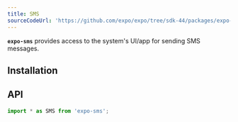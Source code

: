 ```yaml
---
title: SMS
sourceCodeUrl: 'https://github.com/expo/expo/tree/sdk-44/packages/expo-sms'
---
```



**`expo-sms`** provides access to the system's UI/app for sending SMS messages.

<PlatformsSection android emulator ios simulator />

## Installation

<InstallSection packageName="expo-sms" />

## API

```js
import * as SMS from 'expo-sms';
```

<APISection packageName="expo-sms" apiName="SMS" />
